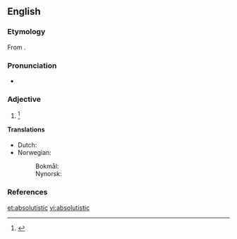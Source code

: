 ==English==

===Etymology===
From {{affix|en|absolute|-istic}}.

===Pronunciation===
* {{a|US}} {{IPA|/ˈæb.səˌluˌtɪs.tɪk/|lang=en}}

===Adjective===
{{en-adj}}

# {{alternative form of|absolutist|lang=en}} {{defdate|First attested in the mid 19<sup>th</sup> century.}}<ref name=SOED>{{R:SOED5|page=9}}</ref>

====Translations====
{{trans-top|pertaining to absolutism}}
* Dutch: {{t|nl|absolutistisch}}
* Norwegian:
*: Bokmål: {{t|no|absolutistisk}}
*: Nynorsk: {{t|nn|absolutistisk}}
{{trans-mid}}
{{trans-bottom}}

===References===
<references/>

[[et:absolutistic]]
[[vi:absolutistic]]